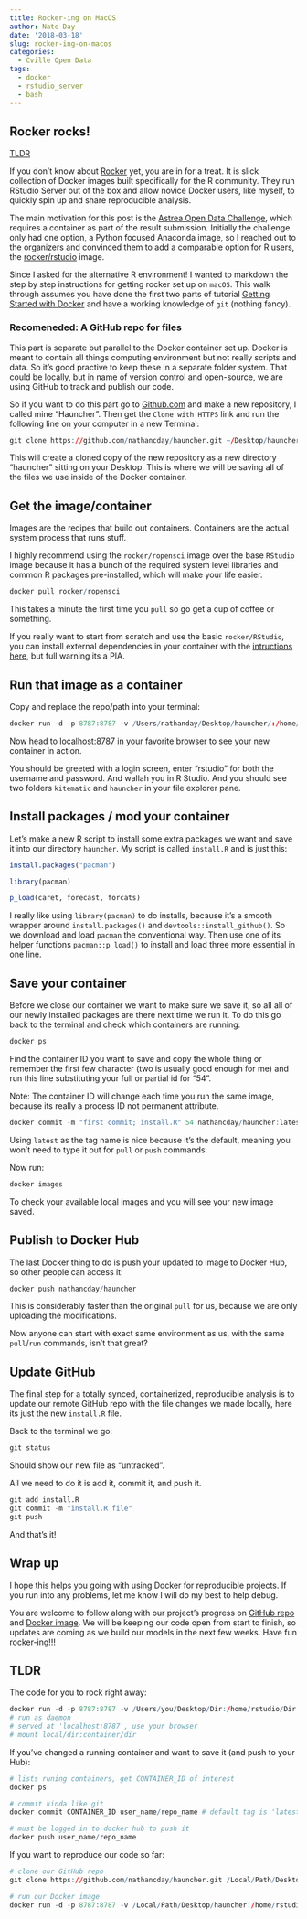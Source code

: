 ```yaml
---
title: Rocker-ing on MacOS
author: Nate Day
date: '2018-03-18'
slug: rocker-ing-on-macos
categories:
  - Cville Open Data
tags:
  - docker
  - rstudio_server
  - bash
---
```


## Rocker rocks!

[TLDR](#TLDR)

If you don't know about [Rocker](https://github.com/rocker-org/rocker) yet, you are in for a treat. It is slick collection of Docker images built specifically for the R community. They run RStudio Server out of the box and allow novice Docker users, like myself, to quickly spin up and share reproducible analysis.

The main motivation for this post is the [Astrea Open Data Challenge](https://www.astraea.earth/open-data-challenge), which requires a container as part of the result submission. Initially the challenge only had one option, a Python focused Anaconda image, so I reached out to the organizers and convinced them to add a comparable option for R users, the [rocker/rstudio](https://hub.docker.com/r/rocker/rstudio/) image.

Since I asked for the alternative R environment! I wanted to markdown the step by step instructions for getting rocker set up on `macOS`. This walk through assumes you have done the first two parts of tutorial [Getting Started with Docker](https://docs.docker.com/get-started/) and have a working knowledge of `git` (nothing fancy).

### Recomeneded: A GitHub repo for files

This part is separate but parallel to the Docker container set up. Docker is meant to contain all things computing environment but not really scripts and data. So it's good practive to keep these in a separate folder system. That could be locally, but in name of version control and open-source, we are using GitHub to track and publish our code.

So if you want to do this part go to [Github.com](github.com) and make a new repository, I called mine "Hauncher". Then get the `Clone with HTTPS` link and run the following line on your computer in a new Terminal:

```r
git clone https://github.com/nathancday/hauncher.git ~/Desktop/hauncher
```

This will create a cloned copy of the new repository as a new directory "hauncher" sitting on your Desktop. This is where we will be saving all of the files we use inside of the Docker container.

## Get the image/container

Images are the recipes that build out containers. Containers are the actual system process that runs stuff.

I highly recommend using the `rocker/ropensci` image over the base `RStudio` image because it has a bunch of the required system level libraries and common R packages pre-installed, which will make your life easier.

```r
docker pull rocker/ropensci
```

This takes a minute the first time you `pull` so go get a cup of coffee or something.

If you really want to start from scratch and use the basic `rocker/RStudio`, you can install external dependencies in your container with the [intructions here](https://github.com/rocker-org/rocker/wiki/Using-the-RStudio-image), but full warning its a PIA.

## Run that image as a container 

Copy and replace the repo/path into your terminal:

```r
docker run -d -p 8787:8787 -v /Users/nathanday/Desktop/hauncher/:/home/rstudio/hauncher rocker/rstudio
```

Now head to [localhost:8787](localhost:8787) in your favorite browser to see your new container in action.

You should be greeted with a login screen, enter "rstudio" for both the username and password. And wallah you in R Studio. And you should see two folders `kitematic` and `hauncher` in your file explorer pane.

## Install packages / mod your container

Let's make a new R script to install some extra packages we want and save it into our directory `hauncher`. My script is called `install.R` and is just this:

```r
install.packages("pacman")

library(pacman)

p_load(caret, forecast, forcats)
```

I really like using `library(pacman)` to do installs, because it's a smooth wrapper around `install.packages()` and `devtools::install_github()`. So we download and load `pacman` the conventional way. Then use one of its helper functions `pacman::p_load()` to install and load three more essential in one line. 

## Save your container

Before we close our container we want to make sure we save it, so all all of our newly installed packages are there next time we run it. To do this go back to the terminal and check which containers are running:

```r
docker ps
```

Find the container ID you want to save and copy the whole thing or remember the first few character (two is usually good enough for me) and run this line substituting your full or partial id for "54".

Note: The container ID will change each time you run the same image, because its really a process ID not permanent attribute.

```r
docker commit -m "first commit; install.R" 54 nathancday/hauncher:latest
```

Using `latest` as the tag name is nice because it's the default, meaning you won't need to type it out for `pull` or `push` commands.

Now run:

```r
docker images
```

To check your available local images and you will see your new image saved.

## Publish to Docker Hub

The last Docker thing to do is push your updated to image to Docker Hub, so other people can access it:

```r
docker push nathancday/hauncher
```

This is considerably faster than the original `pull` for us, because we are only uploading the modifications.

Now anyone can start with exact same environment as us, with the same `pull`/`run` commands, isn't that great?

## Update GitHub

The final step for a totally synced, containerized, reproducible analysis is to update our remote GitHub repo with the file changes we made locally, here its just the new `install.R` file.

Back to the terminal we go:

```r
git status
```

Should show our new file as "untracked".

All we need to do it is add it, commit it, and push it.

```r
git add install.R
git commit -m "install.R file"
git push
```

And that's it!

## Wrap up

I hope this helps you going with using Docker for reproducible projects. If you run into any problems, let me know I will do my best to help debug.

You are welcome to follow along with our project's progress on [GitHub repo](https://github.com/nathancday/hauncher) and [Docker image](https://hub.docker.com/r/nathancday/hauncher/).  We will be keeping our code open from start to finish, so updates are coming as we build our models in the next few weeks. Have fun rocker-ing!!!

## TLDR

The code for you to rock right away:

```r
docker run -d -p 8787:8787 -v /Users/you/Desktop/Dir:/home/rstudio/Dir rocker/ropensci
# run as daemon
# served at 'localhost:8787', use your browser
# mount local/dir:container/dir
```

If you've changed a running container and want to save it (and push to your Hub):

```r
# lists runing containers, get CONTAINER_ID of interest
docker ps 

# commit kinda like git
docker commit CONTAINER_ID user_name/repo_name # default tag is 'latest'

# must be logged in to docker hub to push it
docker push user_name/repo_name
```

If you want to reproduce our code so far:

```r
# clone our GitHub repo
git clone https://github.com/nathancday/hauncher.git /Local/Path/Desktop/hauncher

# run our Docker image
docker run -d -p 8787:8787 -v /Local/Path/Desktop/hauncher:/home/rstudio/hauncer nathancday/hauncher
```


